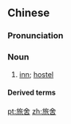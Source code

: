==Chinese==
{{zh-forms}}

===Pronunciation===
{{zh-pron
|m=lǚshè
|cat=n
}}

===Noun===
{{zh-noun}}

# [[inn]]; [[hostel]]

====Derived terms====
{{zh-der|青年旅舍}}

[[pt:旅舍]]
[[zh:旅舍]]